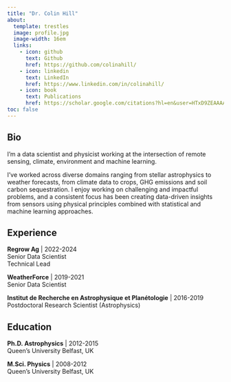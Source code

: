 ```yaml
---
title: "Dr. Colin Hill"
about:
  template: trestles
  image: profile.jpg
  image-width: 16em
  links:
    - icon: github
      text: Github
      href: https://github.com/colinahill/
    - icon: linkedin
      text: LinkedIn
      href: https://www.linkedin.com/in/colinahill/
    - icon: book
      text: Publications
      href: https://scholar.google.com/citations?hl=en&user=HTxD9ZEAAAAJ&view_op=list_works&gmla=ALUCkoWnkbn-iQsxnAJO_7hHcRoPUfoekBEX8ldWBjeAL6eB0RV2v1XSrfvN0CafvK78x-pQ9TzQGlHVbrhqiYGx
toc: false
---
```

## Bio

I'm a data scientist and physicist working at the intersection of remote sensing, climate, environment and machine learning.

I've worked across diverse domains ranging from stellar astrophysics to weather forecasts, from climate data to crops, GHG emissions and soil carbon sequestration. I enjoy working on challenging and impactful problems, and a consistent focus has been creating data-driven insights from sensors using physical principles combined with statistical and machine learning approaches.

## Experience

**Regrow Ag** | 2022-2024\
Senior Data Scientist\
Technical Lead

**WeatherForce** | 2019-2021\
Senior Data Scientist

**Institut de Recherche en Astrophysique et Planétologie** | 2016-2019\
Postdoctoral Research Scientist (Astrophysics)

## Education

**Ph.D. Astrophysics** | 2012-2015\
Queen's University Belfast, UK

**M.Sci. Physics** | 2008-2012\
Queen's University Belfast, UK